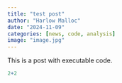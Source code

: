 ```yaml
---
title: "test post"
author: "Harlow Malloc"
date: "2024-11-09"
categories: [news, code, analysis]
image: "image.jpg"
---
```


This is a post with executable code.

```r
2+2
```
